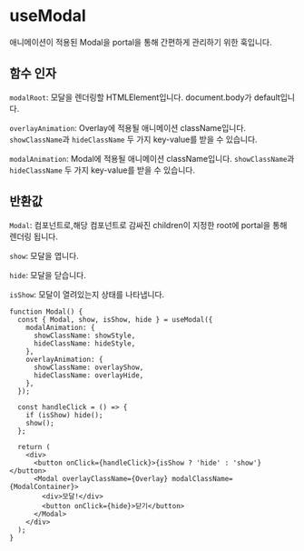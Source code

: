 
<Meta of={Modal} />

# useModal

애니메이션이 적용된 Modal을 portal을 통해 간편하게 관리하기 위한 훅입니다.

## 함수 인자

`modalRoot`: 모달을 렌더링할 HTMLElement입니다. document.body가 default입니다.

`overlayAnimation`: Overlay에 적용될 애니메이션 className입니다. `showClassName`과 `hideClassName` 두 가지 key-value를 받을 수 있습니다.

`modalAnimation`: Modal에 적용될 애니메이션 className입니다. `showClassName`과 `hideClassName` 두 가지 key-value를 받을 수 있습니다.

## 반환값

`Modal`: 컴포넌트로,해당 컴포넌트로 감싸진 children이 지정한 root에 portal을 통해 렌더링 됩니다.

`show`: 모달을 엽니다.

`hide`: 모달을 닫습니다.

`isShow`: 모달이 열려있는지 상태를 나타냅니다.

```tsx
function Modal() {
  const { Modal, show, isShow, hide } = useModal({
    modalAnimation: {
      showClassName: showStyle,
      hideClassName: hideStyle,
    },
    overlayAnimation: {
      showClassName: overlayShow,
      hideClassName: overlayHide,
    },
  });

  const handleClick = () => {
    if (isShow) hide();
    show();
  };

  return (
    <div>
      <button onClick={handleClick}>{isShow ? 'hide' : 'show'}</button>
      <Modal overlayClassName={Overlay} modalClassName={ModalContainer}>
        <div>모달!</div>
        <button onClick={hide}>닫기</button>
      </Modal>
    </div>
  );
}
```

<Canvas of={Modal.defaultStory} />
